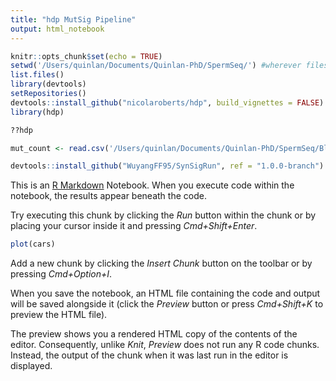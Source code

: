 ```yaml
---
title: "hdp MutSig Pipeline"
output: html_notebook
---
```


```r
knitr::opts_chunk$set(echo = TRUE)
setwd('/Users/quinlan/Documents/Quinlan-PhD/SpermSeq/') #wherever files are
list.files()
library(devtools)
setRepositories()
devtools::install_github("nicolaroberts/hdp", build_vignettes = FALSE)
library(hdp)

??hdp

mut_count <- read.csv('/Users/quinlan/Documents/Quinlan-PhD/SpermSeq/BloodMutationCountMatrix.csv')

devtools::install_github("WuyangFF95/SynSigRun", ref = "1.0.0-branch")
```
This is an [R Markdown](http://rmarkdown.rstudio.com) Notebook. When you execute code within the notebook, the results appear beneath the code. 

Try executing this chunk by clicking the *Run* button within the chunk or by placing your cursor inside it and pressing *Cmd+Shift+Enter*. 

```r
plot(cars)
```

Add a new chunk by clicking the *Insert Chunk* button on the toolbar or by pressing *Cmd+Option+I*.

When you save the notebook, an HTML file containing the code and output will be saved alongside it (click the *Preview* button or press *Cmd+Shift+K* to preview the HTML file). 

The preview shows you a rendered HTML copy of the contents of the editor. Consequently, unlike *Knit*, *Preview* does not run any R code chunks. Instead, the output of the chunk when it was last run in the editor is displayed.

